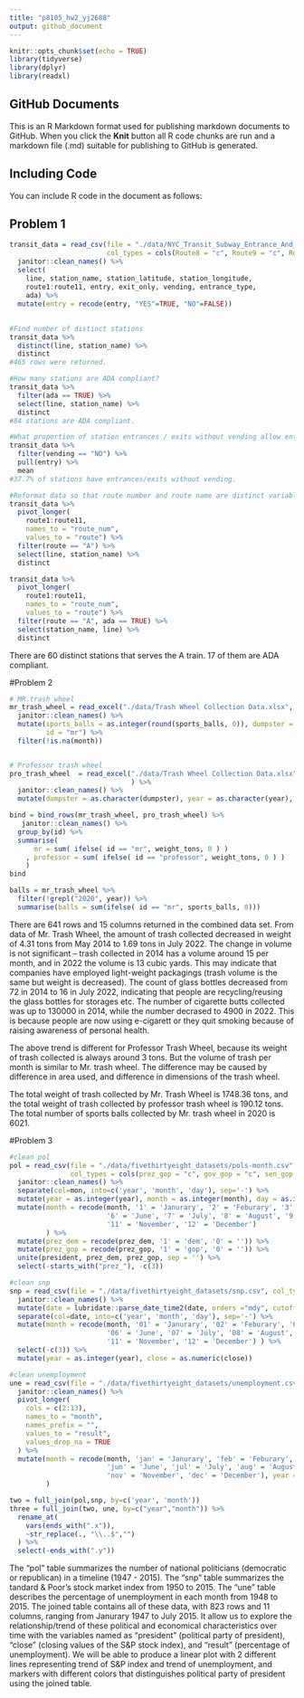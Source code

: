 ```yaml
---
title: "p8105_hw2_yj2688"
output: github_document
---
```


```r
knitr::opts_chunk$set(echo = TRUE)
library(tidyverse)
library(dplyr)
library(readxl)
```

## GitHub Documents

This is an R Markdown format used for publishing markdown documents to GitHub. When you click the **Knit** button all R code chunks are run and a markdown file (.md) suitable for publishing to GitHub is generated.

## Including Code

You can include R code in the document as follows:

## Problem 1

```r

transit_data = read_csv(file = "./data/NYC_Transit_Subway_Entrance_And_Exit_Data.csv",
                        col_types = cols(Route8 = "c", Route9 = "c", Route10 = "c", Route11 = "c")) %>% 
  janitor::clean_names() %>% 
  select(
    line, station_name, station_latitude, station_longitude, 
    route1:route11, entry, exit_only, vending, entrance_type, 
    ada) %>% 
  mutate(entry = recode(entry, "YES"=TRUE, "NO"=FALSE))

```

## 

```r
#Find number of distinct stations
transit_data %>% 
  distinct(line, station_name) %>%
  distinct
#465 rows were returned.

#How many stations are ADA compliant?
transit_data %>%
  filter(ada == TRUE) %>% 
  select(line, station_name) %>% 
  distinct
#84 stations are ADA compliant.

#What proportion of station entrances / exits without vending allow entrance?
transit_data %>% 
  filter(vending == "NO") %>% 
  pull(entry) %>% 
  mean
#37.7% of stations have entrances/exits without vending.

```


```r
#Reformat data so that route number and route name are distinct variables.
transit_data %>% 
  pivot_longer(
    route1:route11,
    names_to = "route_num",
    values_to = "route") %>% 
  filter(route == "A") %>% 
  select(line, station_name) %>% 
  distinct

transit_data %>% 
  pivot_longer(
    route1:route11,
    names_to = "route_num",
    values_to = "route") %>% 
  filter(route == "A", ada == TRUE) %>% 
  select(station_name, line) %>% 
  distinct

```


There are 60 distinct stations that serves the A train. 17 of them are ADA compliant. 


#Problem 2

```r
# MR.trash wheel
mr_trash_wheel = read_excel("./data/Trash Wheel Collection Data.xlsx", sheet = "Mr. Trash Wheel", range="A2:N550") %>%
  janitor::clean_names() %>% 
  mutate(sports_balls = as.integer(round(sports_balls, 0)), dumpster = as.character(dumpster), year = as.character(year),
         id = "mr") %>%
  filter(!is.na(month))


# Professor trash wheel
pro_trash_wheel  = read_excel("./data/Trash Wheel Collection Data.xlsx", sheet = "Professor Trash Wheel", range="A2:M96"
                              ) %>% 
  janitor::clean_names() %>% 
  mutate(dumpster = as.character(dumpster), year = as.character(year), id = "professor")

```


```r
bind = bind_rows(mr_trash_wheel, pro_trash_wheel) %>%
   janitor::clean_names() %>%
  group_by(id) %>%
  summarise( 
	  mr = sum( ifelse( id == "mr", weight_tons, 0 ) )
	, professor = sum( ifelse( id == "professor", weight_tons, 0 ) ) 
	) 
bind

balls = mr_trash_wheel %>%
  filter(!grepl("2020", year)) %>%
  summarise(balls = sum(ifelse( id == "mr", sports_balls, 0)))

```  

There are 641 rows and 15 columns returned in the combined data set. From data of Mr. Trash Wheel, the amount of trash collected decreased in weight of 4.31 tons from May 2014 to 1.69 tons in July 2022. The change in volume is not significant -- trash collected in 2014 has a volume around 15 per month, and in 2022 the volume is 13 cubic yards. This may indicate that companies have employed light-weight packagings (trash volume is the same but weight is decreased). The count of glass bottles decreased from 72 in 2014 to 16 in July 2022, indicating that people are recycling/reusing the glass bottles for storages etc. The number of cigarette butts collected was up to 130000 in 2014, while the number decrased to 4900 in 2022. This is because people are now using e-cigarett or they quit smoking because of raising awareness of personal health. 

The above trend is different for Professor Trash Wheel, because its weight of trash collected is always around 3 tons. But the volume of trash per month is similar to Mr. trash wheel. The difference may be caused by difference in area used, and difference in dimensions of the trash wheel. 

The total weight of trash collected by Mr. Trash Wheel is 1748.36 tons, and the total weight of trash collected by professor trash wheel is 190.12 tons. The total number of sports balls collected by Mr. trash wheel in 2020 is 6021. 

#Problem 3

```r
#clean pol
pol = read_csv(file = "./data/fivethirtyeight_datasets/pols-month.csv", 
               col_types = cols(prez_gop = "c", gov_gop = "c", sen_gop = "c", rep_gop = "c", prez_dem = "c", gov_dem = "c", sen_dem = "c", rep_dem = "c")) %>%
  janitor::clean_names() %>%
  separate(col=mon, into=c('year', 'month', 'day'), sep='-') %>%
  mutate(year = as.integer(year), month = as.integer(month), day = as.integer(day)) %>%
  mutate(month = recode(month, '1' = 'Janurary', '2' = 'Feburary', '3' = 'March', '4' = 'April', '5' = 'May',
                        '6' = 'June', '7' = 'July', '8' = 'August', '9' = 'September', '10' = 'October', 
                        '11' = 'November', '12' = 'December')
         ) %>% 
  mutate(prez_dem = recode(prez_dem, '1' = 'dem', '0' = '')) %>%
  mutate(prez_gop = recode(prez_gop, '1' = 'gop', '0' = '')) %>%
  unite(president, prez_dem, prez_gop, sep = '') %>%
  select(-starts_with("prez_"), -c(3))

#clean snp
snp = read_csv(file = "./data/fivethirtyeight_datasets/snp.csv", col_types = cols(close = "c", date = "c")) %>%
  janitor::clean_names() %>%
  mutate(date = lubridate::parse_date_time2(date, orders ="mdy", cutoff_2000 = 23)) %>%
  separate(col=date, into=c('year', 'month', 'day'), sep='-') %>%
  mutate(month = recode(month, '01' = 'Janurary', '02' = 'Feburary', '03' = 'March', '04' = 'April', '05' = 'May',
                        '06' = 'June', '07' = 'July', '08' = 'August', '09' = 'September', '10' = 'October', 
                        '11' = 'November', '12' = 'December') ) %>%
  select(-c(3)) %>%
  mutate(year = as.integer(year), close = as.numeric(close))

#clean unemployment
une = read_csv(file = "./data/fivethirtyeight_datasets/unemployment.csv", col_types = cols(Year = "c", Jan = "c", Feb = "c", Mar = "c", Apr = "c", May = "c", Jun = "c", Jul = "c", Aug = "c", Sep = "c", Oct = "c", Nov = "c", Dec = "c")) %>%
  janitor::clean_names() %>% 
  pivot_longer(
    cols = c(2:13),
    names_to = "month",
    names_prefix = "",
    values_to = "result",
    values_drop_na = TRUE
  ) %>% 
  mutate(month = recode(month, 'jan' = 'Janurary', 'feb' = 'Feburary', 'mar' = 'March', 'apr' = 'April', 'may' = 'May',
                        'jun' = 'June', 'jul' = 'July', 'aug' = 'August', 'sep' = 'September', 'oct' = 'October', 
                        'nov' = 'November', 'dec' = 'December'), year = as.integer(year)
         )
```

```r

two = full_join(pol,snp, by=c('year', 'month')) 
three = full_join(two, une, by=c("year","month")) %>%
  rename_at(
    vars(ends_with(".x")),
    ~str_replace(., "\\..$","")
  ) %>% 
  select(-ends_with(".y"))

```

The "pol" table summarizes the number of national politicians (democratic or republican) in a timeline (1947 - 2015). The "snp" table summarizes the tandard & Poor’s stock market index from 1950 to 2015. The "une" table describes the percentage of unemployment in each month from 1948 to 2015. The joined table contains all of these data, with 823 rows and 11 columns, ranging from Janurary 1947 to July 2015. It allow us to explore the relationship/trend of these political and economical characteristics over time with the variables named as "president" (political party of president), "close" (closing values of the S&P stock index), and "result" (percentage of unemployment). We will be able to produce a linear plot with 2 different lines representing trend of S&P index and trend of unemployment, and markers with different colors that distinguishes political party of president using the joined table. 


